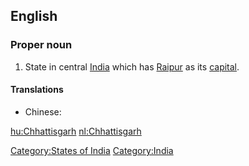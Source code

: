 ==English==
{{wikipedia}}

===Proper noun===
{{en-proper noun}}

# State in central [[India]] which has [[Raipur]] as its [[capital]].

====Translations====
{{trans-top|Chhattisgarh}}
* Chinese:
*: {{trreq|Mandarin}}
{{trans-mid}}
{{trans-bottom}}


[[Category:States of India]]
[[Category:India]]

[[hu:Chhattisgarh]]
[[nl:Chhattisgarh]]